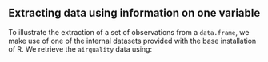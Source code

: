 ## Extracting data using information on one variable

To illustrate the extraction of a set of observations from a
`data.frame`, we make use of one of the internal datasets
provided with the base installation of R. We retrieve the `airquality` data using: 


